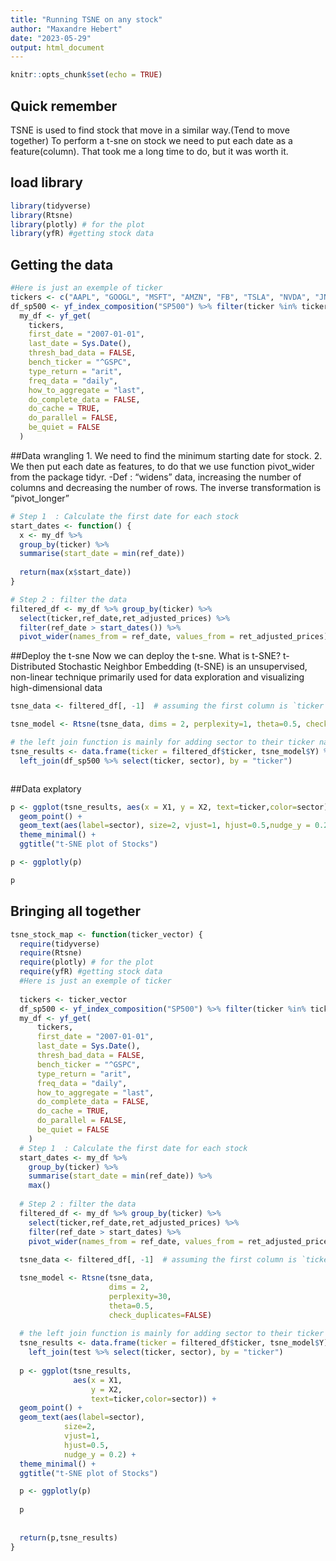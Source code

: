 ---
title: "Running TSNE on any stock"
author: "Maxandre Hebert"
date: "2023-05-29"
output: html_document
---

```{r setup, include=FALSE}
knitr::opts_chunk$set(echo = TRUE)
```

## Quick remember
TSNE is used to find stock that move in a similar way.(Tend to move together)
To perform a t-sne on stock we need to put each date as a feature(column).
That took me a long time to do, but it was worth it.

## load library
```{r}
library(tidyverse)
library(Rtsne)
library(plotly) # for the plot
library(yfR) #getting stock data
```

## Getting the data

```{r}
#Here is just an exemple of ticker
tickers <- c("AAPL", "GOOGL", "MSFT", "AMZN", "FB", "TSLA", "NVDA", "JNJ", "V", "PG")
df_sp500 <- yf_index_composition("SP500") %>% filter(ticker %in% tickers)
  my_df <- yf_get(
    tickers,
    first_date = "2007-01-01",
    last_date = Sys.Date(),
    thresh_bad_data = FALSE, 
    bench_ticker = "^GSPC",
    type_return = "arit",
    freq_data = "daily",
    how_to_aggregate = "last",
    do_complete_data = FALSE,
    do_cache = TRUE,
    do_parallel = FALSE,
    be_quiet = FALSE
  )
```

##Data wrangling
1. We need to find the minimum starting date for stock.
2. We then put each date as features, to do that we use function pivot_wider
from the package tidyr.
-Def : "widens" data, increasing the number of columns and decreasing the number of rows. The inverse transformation is "pivot_longer"
```{r}
# Step 1  : Calculate the first date for each stock
start_dates <- function() {
  x <- my_df %>%
  group_by(ticker) %>%
  summarise(start_date = min(ref_date))
  
  return(max(x$start_date))
}

# Step 2 : filter the data
filtered_df <- my_df %>% group_by(ticker) %>%
  select(ticker,ref_date,ret_adjusted_prices) %>%
  filter(ref_date > start_dates()) %>%
  pivot_wider(names_from = ref_date, values_from = ret_adjusted_prices)

```

##Deploy the t-sne
Now we can deploy the t-sne.
What is t-SNE? t-Distributed Stochastic Neighbor Embedding (t-SNE) is an unsupervised, non-linear technique primarily used for data exploration and visualizing high-dimensional data
```{r}
tsne_data <- filtered_df[, -1]  # assuming the first column is `ticker`

tsne_model <- Rtsne(tsne_data, dims = 2, perplexity=1, theta=0.5, check_duplicates=FALSE)

# the left join function is mainly for adding sector to their ticker names
tsne_results <- data.frame(ticker = filtered_df$ticker, tsne_model$Y) %>%
  left_join(df_sp500 %>% select(ticker, sector), by = "ticker")



```

##Data explatory
```{r}
p <- ggplot(tsne_results, aes(x = X1, y = X2, text=ticker,color=sector)) +
  geom_point() +
  geom_text(aes(label=sector), size=2, vjust=1, hjust=0.5,nudge_y = 0.2) +
  theme_minimal() +
  ggtitle("t-SNE plot of Stocks")

p <- ggplotly(p)

p

```

## Bringing all together
```{r}
tsne_stock_map <- function(ticker_vector) {
  require(tidyverse)
  require(Rtsne)
  require(plotly) # for the plot
  require(yfR) #getting stock data
  #Here is just an exemple of ticker
  
  tickers <- ticker_vector
  df_sp500 <- yf_index_composition("SP500") %>% filter(ticker %in% tickers)
  my_df <- yf_get(
      tickers,
      first_date = "2007-01-01",
      last_date = Sys.Date(),
      thresh_bad_data = FALSE, 
      bench_ticker = "^GSPC",
      type_return = "arit",
      freq_data = "daily",
      how_to_aggregate = "last",
      do_complete_data = FALSE,
      do_cache = TRUE,
      do_parallel = FALSE,
      be_quiet = FALSE
    )
  # Step 1  : Calculate the first date for each stock
  start_dates <- my_df %>%
    group_by(ticker) %>%
    summarise(start_date = min(ref_date)) %>%
    max()
  
  # Step 2 : filter the data
  filtered_df <- my_df %>% group_by(ticker) %>%
    select(ticker,ref_date,ret_adjusted_prices) %>%
    filter(ref_date > start_dates) %>%
    pivot_wider(names_from = ref_date, values_from = ret_adjusted_prices)
  
  tsne_data <- filtered_df[, -1]  # assuming the first column is `ticker`

  tsne_model <- Rtsne(tsne_data, 
                      dims = 2, 
                      perplexity=30, 
                      theta=0.5, 
                      check_duplicates=FALSE)
  
  # the left join function is mainly for adding sector to their ticker names
  tsne_results <- data.frame(ticker = filtered_df$ticker, tsne_model$Y) %>%
    left_join(test %>% select(ticker, sector), by = "ticker")
  
  p <- ggplot(tsne_results, 
              aes(x = X1, 
                  y = X2, 
                  text=ticker,color=sector)) +
  geom_point() +
  geom_text(aes(label=sector), 
            size=2, 
            vjust=1, 
            hjust=0.5,
            nudge_y = 0.2) +
  theme_minimal() +
  ggtitle("t-SNE plot of Stocks")

  p <- ggplotly(p)
  
  p
    
  
  return(p,tsne_results)
}


```